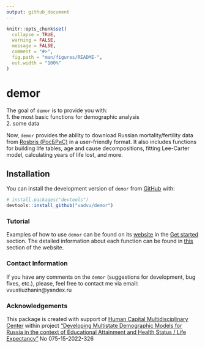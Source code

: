 ```yaml
---
output: github_document
---
```


<!-- README.md is generated from README.Rmd. Please edit that file -->

```r
knitr::opts_chunk$set(
  collapse = TRUE,
  warning = FALSE, 
  message = FALSE,
  comment = "#>",
  fig.path = "man/figures/README-",
  out.width = "100%"
)
```

# demor

The goal of `demor` is to provide you with:\
1. the most basic functions for demographic analysis\
2. some data

Now, `demor` provides the ability to download Russian mortality/fertility data from [Rosbris (РосБРиС)](http://demogr.nes.ru/index.php/ru/demogr_indicat/data) in a user-friendly format. It also includes functions for building life tables, age and cause decompositions, fitting Lee-Carter model, calculating years of life lost, and more. 

## Installation

You can install the development version of `demor` from [GitHub](https://github.com/) with:

``` r
# install.packages("devtools")
devtools::install_github("vadvu/demor")
```

### Tutorial

Examples of how to use `demor` can be found on its [website](https://vadvu.github.io/demor/) in the [Get started](https://vadvu.github.io/demor/articles/demor.html) section. The detailed information about each function can be found in [this](https://vadvu.github.io/demor/reference/index.html) section of the website.

### Contact Information

If you have any comments on the `demor` (suggestions for development, bug fixes, etc.), please, feel free to contact me via email: vvustiuzhanin@yandex.ru

### Acknowledgements

This package is created with support of [Human Capital Multidisciplinary Center](https://ncmu.hse.ru/en/) within project ["Developing Multistate Demographic Models for Russia in the context of Educational Attainment and Health Status / Life Expectancy"](https://ncmu.hse.ru/en/programme-2-1-4/) No 075-15-2022-326 
